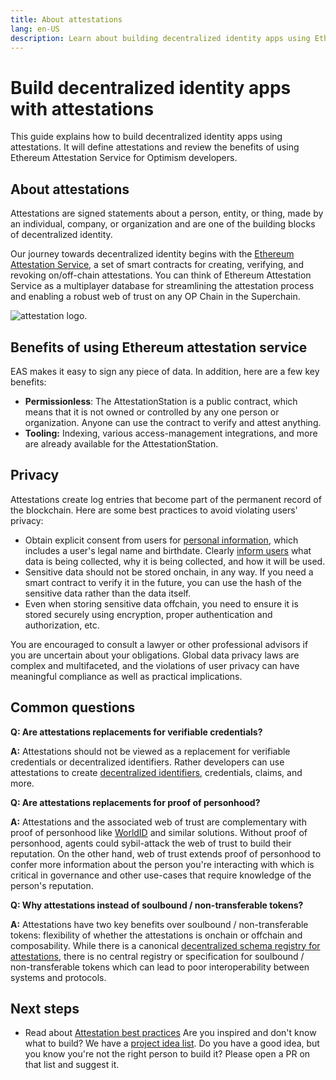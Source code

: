 ```yaml
---
title: About attestations
lang: en-US
description: Learn about building decentralized identity apps using Ethereum Attestation Service.
---
```



# Build decentralized identity apps with attestations

This guide explains how to build decentralized identity apps using attestations.
It will define attestations and review the benefits of using Ethereum Attestation Service for Optimism developers.

## About attestations

Attestations are signed statements about a person, entity, or thing, made by an individual, company, or organization and are one of the building blocks of decentralized identity.

Our journey towards decentralized identity begins with the [Ethereum Attestation Service](https://optimism.easscan.org), a set of smart contracts for creating, verifying, and revoking on/off-chain attestations.
You can think of Ethereum Attestation Service as a multiplayer database for streamlining the attestation process and enabling a robust web of trust on any OP Chain in the Superchain.

![attestation logo.](/img/op-mainnet/identity/atst-logo.png)

## Benefits of using Ethereum attestation service

EAS makes it easy to sign any piece of data. In addition, here are a few key benefits:

*   **Permissionless**: The AttestationStation is a public contract, which means that it is not owned or controlled by any one person or organization. Anyone can use the contract to verify and attest anything.
*   **Tooling:** Indexing, various access-management integrations, and more are already available for the AttestationStation.

## Privacy

Attestations create log entries that become part of the permanent record of the blockchain.
Here are some best practices to avoid violating users' privacy:

*   Obtain explicit consent from users for [personal information](https://csrc.nist.gov/glossary/term/PII), which includes a user's legal name and birthdate.
    Clearly [inform users](https://ico.org.uk/for-organisations/uk-gdpr-guidance-and-resources/personal-information-what-is-it/what-is-personal-information-a-guide) what data is being collected, why it is being collected, and how it will be used.
*   Sensitive data should not be stored onchain, in any way.
    If you need a smart contract to verify it in the future, you can use the hash of the sensitive data rather than the data itself.
*   Even when storing sensitive data offchain, you need to ensure it is stored securely using encryption, proper authentication and authorization, etc.

<Callout type="warning">
  You are encouraged to consult a lawyer or other professional advisors if you are uncertain about your obligations.
  Global data privacy laws are complex and multifaceted, and the violations of user privacy can have meaningful compliance as well as practical implications.
</Callout>

## Common questions

**Q: Are attestations replacements for verifiable credentials?**

**A:** Attestations should not be viewed as a replacement for verifiable credentials or decentralized identifiers. Rather developers can use attestations to create [decentralized identifiers](https://www.w3.org/TR/did-core), credentials, claims, and more.

**Q: Are attestations replacements for proof of personhood?**

**A:** Attestations and the associated web of trust are complementary with proof of personhood like [WorldID](https://worldcoin.org/blog/announcements/worldcoin-commits-optimism-superchain-vision-ahead-mainnet-launch) and similar solutions. Without proof of personhood, agents could sybil-attack the web of trust to build their reputation. On the other hand, web of trust extends proof of personhood to confer more information about the person you're interacting with which is critical in governance and other use-cases that require knowledge of the person's reputation.

**Q: Why attestations instead of soulbound / non-transferable tokens?**

**A:** Attestations have two key benefits over soulbound / non-transferable tokens: flexibility of whether the attestations is onchain or offchain and composability. While there is a canonical [decentralized schema registry for attestations](https://optimism.easscan.org/schemas), there is no central registry or specification for soulbound / non-transferable tokens which can lead to poor interoperability between systems and protocols.

## Next steps

*   Read about [Attestation best practices](/identity/attestations-best-practices)
Are you inspired and don't know what to build? We have a [project idea list](https://github.com/ethereum-optimism/ecosystem-contributions).
Do you have a good idea, but you know you're not the right person to build it? Please open a PR on that list and suggest it.

